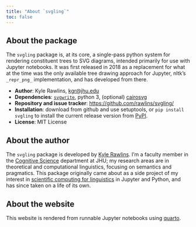 ```yaml
---
title: "About `svgling`"
toc: false
---
```


## About the package

The `svgling` package is, at its core, a single-pass python system for rendering constituent trees to SVG diagrams, intended primarily for use with Jupyter notebooks. It was first released in 2018 as a replacement for what at the time was the only available tree drawing approach for Jupyter, nltk's `_repr_png_` implementation, and has developed from there.

* **Author**: Kyle Rawlins, [kgr@jhu.edu](kgr@jhu.edu)
* **Dependencies**: [`svgwrite`](https://pypi.org/project/svgwrite/), python 3, (optional) [cairosvg](https://cairosvg.org/)
* **Repository and issue tracker**: [https://github.com/rawlins/svgling/](https://github.com/rawlins/svgling/)
* **Installation**: download from github and use setuptools, or `pip install svgling` to install the current release version from [PyPI](https://pypi.org/project/svgling/).
* **License**: MIT License

## About the author

The `svgling` package is developed by [Kyle Rawlins](https://rawlins.io/). I'm a faculty member in the [Cognitive Science](https://cogsci.jhu.edu/) department at JHU; my research areas are in theoretical and computational linguistics, focusing on semantics and pragmatics. This package originally came about as a side project of my interest in [scientific computing for linguistics](https://github.com/rawlins/lambda-notebook) in Jupyter and Python, and has since taken on a life of its own.

## About the website

This website is rendered from runnable Jupyter notebooks using
[quarto](https://quarto.org/).
